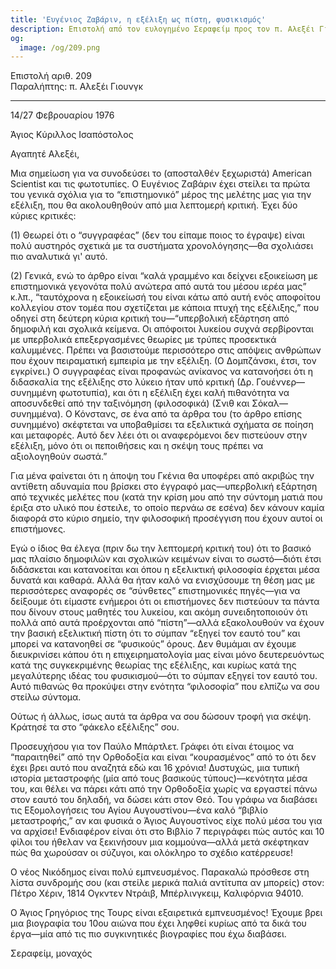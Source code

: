 ```yaml
---
title: 'Ευγένιος Ζαβάριν, η εξέλιξη ως πίστη, φυσικισμός'
description: Επιστολή από τον ευλογημένο Σεραφείμ προς τον π. Αλεξέι Γιουνγκ.
og:
  image: /og/209.png
---
```


<div style={{textAlign:'right', fontFamily:'monospace'}}>Επιστολή αριθ. 209</div>
<div style={{textAlign:'left', fontFamily:'monospace'}}>Παραλήπτης: π. Αλεξέι Γιουνγκ</div>

---

14/27 Φεβρουαρίου 1976

Άγιος Κύριλλος Ισαπόστολος

Αγαπητέ Αλεξέι,

Μια σημείωση για να συνοδεύσει το (αποσταλθέν ξεχωριστά) American Scientist και τις φωτοτυπίες. Ο Ευγένιος Ζαβάριν έχει στείλει τα πρώτα του γενικά σχόλια για το “επιστημονικό” μέρος της μελέτης μας για την εξέλιξη, που θα ακολουθηθούν από μια λεπτομερή κριτική. Έχει δύο κύριες κριτικές:

(1) Θεωρεί ότι ο “συγγραφέας” (δεν του είπαμε ποιος το έγραψε) είναι πολύ αυστηρός σχετικά με τα συστήματα χρονολόγησης—θα σχολιάσει πιο αναλυτικά γι' αυτό.

(2) Γενικά, ενώ το άρθρο είναι “καλά γραμμένο και δείχνει εξοικείωση με επιστημονικά γεγονότα πολύ ανώτερα από αυτά του μέσου ιερέα μας” κ.λπ., “ταυτόχρονα η εξοικείωσή του είναι κάτω από αυτή ενός αποφοίτου κολλεγίου στον τομέα που σχετίζεται με κάποια πτυχή της εξέλιξης,” που οδηγεί στη δεύτερη κύρια κριτική του—“υπερβολική εξάρτηση από δημοφιλή και σχολικά κείμενα. Οι απόφοιτοι λυκείου συχνά σερβίρονται με υπερβολικά επεξεργασμένες θεωρίες με τρύπες προσεκτικά καλυμμένες. Πρέπει να βασιστούμε περισσότερο στις απόψεις ανθρώπων που έχουν πειραματική εμπειρία με την εξέλιξη. (Ο Δομπζάνσκι, έτσι, τον εγκρίνει.) Ο συγγραφέας είναι προφανώς ανίκανος να κατανοήσει ότι η διδασκαλία της εξέλιξης στο λύκειο ήταν υπό κριτική (Δρ. Γουέννερ—συνημμένη φωτοτυπία), και ότι η εξέλιξη έχει καλή πιθανότητα να αποσυνδεθεί από την ταξινόμηση (φιλοσοφικά) (Σνιθ και Σόκαλ—συνημμένα). Ο Κόνστανς, σε ένα από τα άρθρα του (το άρθρο επίσης συνημμένο) σκέφτεται να υποβαθμίσει τα εξελικτικά σχήματα σε ποίηση και μεταφορές. Αυτό δεν λέει ότι οι αναφερόμενοι δεν πιστεύουν στην εξέλιξη, μόνο ότι οι πεποιθήσεις και η σκέψη τους πρέπει να αξιολογηθούν σωστά.”

Για μένα φαίνεται ότι η άποψη του Γκένια θα υποφέρει από ακριβώς την αντίθετη αδυναμία που βρίσκει στο έγγραφό μας—υπερβολική εξάρτηση από τεχνικές μελέτες που (κατά την κρίση μου από την σύντομη ματιά που έριξα στο υλικό που έστειλε, το οποίο περνάω σε εσένα) δεν κάνουν καμία διαφορά στο κύριο σημείο, την φιλοσοφική προσέγγιση που έχουν αυτοί οι επιστήμονες.

Εγώ ο ίδιος θα έλεγα (πριν δω την λεπτομερή κριτική του) ότι το βασικό μας πλαίσιο δημοφιλών και σχολικών κειμένων είναι το σωστό—διότι έτσι διδάσκεται και κατανοείται και όπου η εξελικτική φιλοσοφία έρχεται μέσα δυνατά και καθαρά. Αλλά θα ήταν καλό να ενισχύσουμε τη θέση μας με περισσότερες αναφορές σε “σύνθετες” επιστημονικές πηγές—για να δείξουμε ότι είμαστε ενήμεροι ότι οι επιστήμονες δεν πιστεύουν τα πάντα που δίνουν στους μαθητές του λυκείου, και ακόμη συνειδητοποιούν ότι πολλά από αυτά προέρχονται από “πίστη”—αλλά εξακολουθούν να έχουν την βασική εξελικτική πίστη ότι το σύμπαν “εξηγεί τον εαυτό του” και μπορεί να κατανοηθεί σε “φυσικούς” όρους. Δεν θυμάμαι αν έχουμε διευκρινίσει κάπου ότι η επιχειρηματολογία μας είναι μόνο δευτερευόντως κατά της συγκεκριμένης θεωρίας της εξέλιξης, και κυρίως κατά της μεγαλύτερης ιδέας του φυσικισμού—ότι το σύμπαν εξηγεί τον εαυτό του. Αυτό πιθανώς θα προκύψει στην ενότητα “φιλοσοφία” που ελπίζω να σου στείλω σύντομα.

Ούτως ή άλλως, ίσως αυτά τα άρθρα να σου δώσουν τροφή για σκέψη. Κράτησέ τα στο “φάκελο εξέλιξης” σου.

Προσευχήσου για τον Παύλο Μπάρτλετ. Γράφει ότι είναι έτοιμος να “παραιτηθεί” από την Ορθοδοξία και είναι “κουρασμένος” από το ότι δεν έχει βρει αυτό που αναζητά εδώ και 16 χρόνια! Δυστυχώς, μια τυπική ιστορία μεταστροφής (μία από τους βασικούς τύπους)—κενότητα μέσα του, και θέλει να πάρει κάτι από την Ορθοδοξία χωρίς να εργαστεί πάνω στον εαυτό του δηλαδή, να δώσει κάτι στον Θεό. Του γράφω να διαβάσει τις Εξομολογήσεις του Αγίου Αυγουστίνου—ένα καλό “βιβλίο μεταστροφής,” αν και φυσικά ο Άγιος Αυγουστίνος είχε πολύ μέσα του για να αρχίσει! Ενδιαφέρον είναι ότι στο Βιβλίο 7 περιγράφει πώς αυτός και 10 φίλοι του ήθελαν να ξεκινήσουν μια κομμούνα—αλλά μετά σκέφτηκαν πώς θα χωρούσαν οι σύζυγοι, και ολόκληρο το σχέδιο κατέρρευσε!

Ο νέος Νικόδημος είναι πολύ εμπνευσμένος. Παρακαλώ πρόσθεσε στη λίστα συνδρομής σου (και στείλε μερικά παλιά αντίτυπα αν μπορείς) στον: Πέτρο Χέριν, 1814 Ογκντεν Ντράιβ, Μπέρλινγκειμ, Καλιφόρνια 94010.

Ο Άγιος Γρηγόριος της Τουρς είναι εξαιρετικά εμπνευσμένος! Έχουμε βρει μια βιογραφία του 10ου αιώνα που έχει ληφθεί κυρίως από τα δικά του έργα—μία από τις πιο συγκινητικές βιογραφίες που έχω διαβάσει.

Σεραφείμ, μοναχός